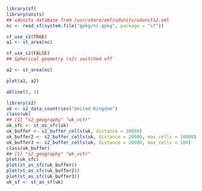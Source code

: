 ```r
library(sf)
library(units)
## udunits database from /usr/share/xml/udunits/udunits2.xml
nc <- read_sf(system.file("gpkg/nc.gpkg", package = "sf"))

sf_use_s2(TRUE)
a1 <- st_area(nc)

sf_use_s2(FALSE)
## Spherical geometry (s2) switched off

a2 <- st_area(nc)

plot(a1, a2)

abline(0, 1)
```


```r
library(s2)
uk <- s2_data_countries("United Kingdom")
class(uk)
## [1] "s2_geography" "wk_vctr"
uk_sfc <- st_as_sfc(uk)
uk_buffer <- s2_buffer_cells(uk, distance = 20000)
uk_buffer2 <- s2_buffer_cells(uk, distance = 20000, max_cells = 10000)
uk_buffer3 <- s2_buffer_cells(uk, distance = 20000, max_cells = 100)
class(uk_buffer)
## [1] "s2_geography" "wk_vctr"
plot(uk_sfc)
plot(st_as_sfc(uk_buffer))
plot(st_as_sfc(uk_buffer2))
plot(st_as_sfc(uk_buffer3))
uk_sf <- st_as_sf(uk)
```